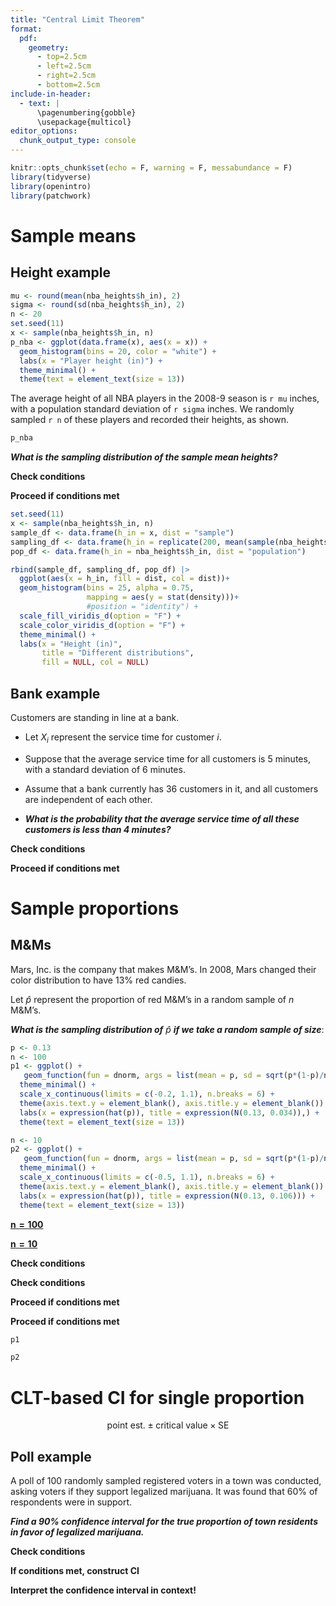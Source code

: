 ```yaml
---
title: "Central Limit Theorem"
format: 
  pdf:
    geometry:
      - top=2.5cm
      - left=2.5cm
      - right=2.5cm
      - bottom=2.5cm
include-in-header:
  - text: |
      \pagenumbering{gobble}
      \usepackage{multicol}
editor_options: 
  chunk_output_type: console
---
```


\vspace{-2cm}

```r
knitr::opts_chunk$set(echo = F, warning = F, messabundance = F)
library(tidyverse)
library(openintro)
library(patchwork)
```

# Sample means

## Height example

```r
mu <- round(mean(nba_heights$h_in), 2)
sigma <- round(sd(nba_heights$h_in), 2)
n <- 20
set.seed(11)
x <- sample(nba_heights$h_in, n)
p_nba <- ggplot(data.frame(x), aes(x = x)) +
  geom_histogram(bins = 20, color = "white") +
  labs(x = "Player height (in)") +
  theme_minimal() +
  theme(text = element_text(size = 13))
```

The average height of all NBA players in the 2008-9 season is `r mu` inches, with a population standard deviation of `r sigma` inches. We randomly sampled `r n` of these players and recorded their heights, as shown.

```r
p_nba
```

***What is the sampling distribution of the sample mean heights?***

**Check conditions**

\vspace{4cm}

**Proceed if conditions met**

\vspace{2cm}

```r
set.seed(11)
x <- sample(nba_heights$h_in, n)
sample_df <- data.frame(h_in = x, dist = "sample")
sampling_df <- data.frame(h_in = replicate(200, mean(sample(nba_heights$h_in, n))), dist = "sampling")
pop_df <- data.frame(h_in = nba_heights$h_in, dist = "population")

rbind(sample_df, sampling_df, pop_df) |>
  ggplot(aes(x = h_in, fill = dist, col = dist))+
  geom_histogram(bins = 25, alpha = 0.75,
                 mapping = aes(y = stat(density)))+
                 #position = "identity") +
  scale_fill_viridis_d(option = "F") +
  scale_color_viridis_d(option = "F") +
  theme_minimal() +
  labs(x = "Height (in)",
       title = "Different distributions",
       fill = NULL, col = NULL)
```

## Bank example

Customers are standing in line at a bank.

-   Let $X_{i}$ represent the service time for customer $i$.

-   Suppose that the average service time for all customers is 5 minutes, with a standard deviation of 6 minutes.

-   Assume that a bank currently has 36 customers in it, and all customers are independent of each other.

-   ***What is the probability that the average service time of all these customers is less than 4 minutes?***

**Check conditions**

\vspace{4cm}

**Proceed if conditions met**

\vspace{3cm}

\clearpage

# Sample proportions

## M&Ms

Mars, Inc. is the company that makes M&M's. In 2008, Mars changed their color distribution to have 13% red candies.

Let $\hat{p}$ represent the proportion of red M&M's in a random sample of $n$ M&M's.

***What is the sampling distribution of*** $\hat{p}$ ***if we take a random sample of size***:

```r
p <- 0.13
n <- 100
p1 <- ggplot() +
   geom_function(fun = dnorm, args = list(mean = p, sd = sqrt(p*(1-p)/n)))+
  theme_minimal() +
  scale_x_continuous(limits = c(-0.2, 1.1), n.breaks = 6) +
  theme(axis.text.y = element_blank(), axis.title.y = element_blank()) +
  labs(x = expression(hat(p)), title = expression(N(0.13, 0.034)),) +
  theme(text = element_text(size = 13))

n <- 10
p2 <- ggplot() +
   geom_function(fun = dnorm, args = list(mean = p, sd = sqrt(p*(1-p)/n)))+
  theme_minimal() +
  scale_x_continuous(limits = c(-0.5, 1.1), n.breaks = 6) +
  theme(axis.text.y = element_blank(), axis.title.y = element_blank()) +
  labs(x = expression(hat(p)), title = expression(N(0.13, 0.106))) +
  theme(text = element_text(size = 13))
```

::: {layout-ncol="2"}
[$\mathbf{n = 100}$]{.underline}

[$\mathbf{n = 10}$]{.underline}

**Check conditions**

**Check conditions**

\vspace{5cm}

\vspace{5cm}

**Proceed if conditions met**

**Proceed if conditions met**

\vspace{5cm}

\vspace{5cm}

```r
p1
```

```r
p2
```
:::

\clearpage

# CLT-based CI for single proportion

$$\text{point est.} \pm \text{critical value} \times \text{SE}$$

## Poll example

A poll of 100 randomly sampled registered voters in a town was conducted, asking voters if they support legalized marijuana. It was found that 60% of respondents were in support.

***Find a 90% confidence interval for the true proportion of town residents in favor of legalized marijuana.***

**Check conditions**

\vspace{4cm}

**If conditions met, construct CI**

\vspace{8cm}

**Interpret the confidence interval in context!**
